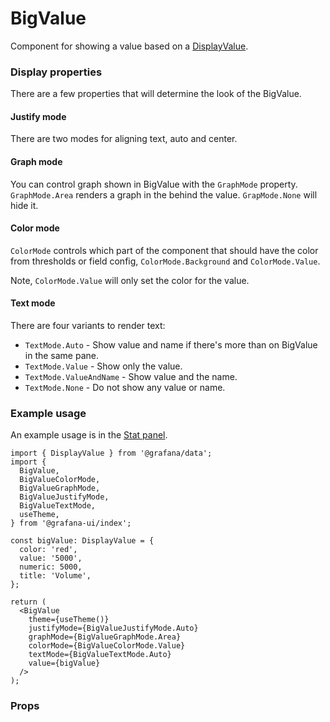 
<Meta title="MDX|BigValue" component={BigValue} />

# BigValue

Component for showing a value based on a [DisplayValue](https://github.com/grafana/grafana/blob/main/packages/grafana-data/src/types/displayValue.ts#L5).

### Display properties

There are a few properties that will determine the look of the BigValue.

#### Justify mode

There are two modes for aligning text, auto and center.

#### Graph mode

You can control graph shown in BigValue with the `GraphMode` property. `GraphMode.Area` renders a
graph in the behind the value. `GrapMode.None` will hide it.

#### Color mode

`ColorMode` controls which part of the component that should have the color from thresholds or field config,
`ColorMode.Background` and `ColorMode.Value`.

Note, `ColorMode.Value` will only set the color for the value.

#### Text mode

There are four variants to render text:

- `TextMode.Auto` - Show value and name if there's more than on BigValue in the same pane.
- `TextMode.Value` - Show only the value.
- `TextMode.ValueAndName` - Show value and the name.
- `TextMode.None` - Do not show any value or name.

### Example usage

An example usage is in the [Stat panel](https://grafana.com/docs/grafana/latest/panels/visualizations/stat-panel/).

```tsx
import { DisplayValue } from '@grafana/data';
import {
  BigValue,
  BigValueColorMode,
  BigValueGraphMode,
  BigValueJustifyMode,
  BigValueTextMode,
  useTheme,
} from '@grafana-ui/index';

const bigValue: DisplayValue = {
  color: 'red',
  value: '5000',
  numeric: 5000,
  title: 'Volume',
};

return (
  <BigValue
    theme={useTheme()}
    justifyMode={BigValueJustifyMode.Auto}
    graphMode={BigValueGraphMode.Area}
    colorMode={BigValueColorMode.Value}
    textMode={BigValueTextMode.Auto}
    value={bigValue}
  />
);
```

### Props

<ArgTypes of={BigValue} />
